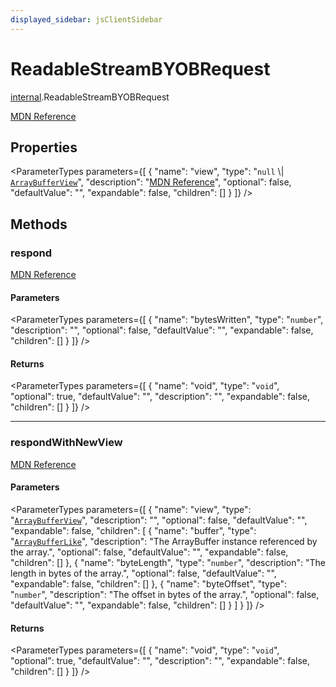 ```yaml
---
displayed_sidebar: jsClientSidebar
---
```



# ReadableStreamBYOBRequest

[internal](../../modules/internal.mdx).ReadableStreamBYOBRequest

[MDN Reference](https://developer.mozilla.org/docs/Web/API/ReadableStreamBYOBRequest)

## Properties

<ParameterTypes parameters={[
  {
    "name": "view",
    "type": "``null`` \\| [`ArrayBufferView`](internal.ArrayBufferView.mdx)",
    "description": "[MDN Reference](https://developer.mozilla.org/docs/Web/API/ReadableStreamBYOBRequest/view)",
    "optional": false,
    "defaultValue": "",
    "expandable": false,
    "children": []
  }
]} />

## Methods

### respond

[MDN Reference](https://developer.mozilla.org/docs/Web/API/ReadableStreamBYOBRequest/respond)

#### Parameters

<ParameterTypes parameters={[
  {
    "name": "bytesWritten",
    "type": "`number`",
    "description": "",
    "optional": false,
    "defaultValue": "",
    "expandable": false,
    "children": []
  }
]} />

#### Returns

<ParameterTypes parameters={[
  {
    "name": "void",
    "type": "`void`",
    "optional": true,
    "defaultValue": "",
    "description": "",
    "expandable": false,
    "children": []
  }
]} />

___

### respondWithNewView

[MDN Reference](https://developer.mozilla.org/docs/Web/API/ReadableStreamBYOBRequest/respondWithNewView)

#### Parameters

<ParameterTypes parameters={[
  {
    "name": "view",
    "type": "[`ArrayBufferView`](internal.ArrayBufferView.mdx)",
    "description": "",
    "optional": false,
    "defaultValue": "",
    "expandable": false,
    "children": [
      {
        "name": "buffer",
        "type": "[`ArrayBufferLike`](../../modules/internal.mdx#arraybufferlike)",
        "description": "The ArrayBuffer instance referenced by the array.",
        "optional": false,
        "defaultValue": "",
        "expandable": false,
        "children": []
      },
      {
        "name": "byteLength",
        "type": "`number`",
        "description": "The length in bytes of the array.",
        "optional": false,
        "defaultValue": "",
        "expandable": false,
        "children": []
      },
      {
        "name": "byteOffset",
        "type": "`number`",
        "description": "The offset in bytes of the array.",
        "optional": false,
        "defaultValue": "",
        "expandable": false,
        "children": []
      }
    ]
  }
]} />

#### Returns

<ParameterTypes parameters={[
  {
    "name": "void",
    "type": "`void`",
    "optional": true,
    "defaultValue": "",
    "description": "",
    "expandable": false,
    "children": []
  }
]} />
